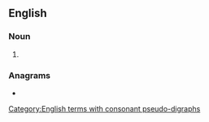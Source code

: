 ==English==

===Noun===
{{head|en|noun form}}

# {{plural of|masthead|lang=en}}

===Anagrams===
* {{anagrams|en|a=aadehmsst|Steadhams}}

[[Category:English terms with consonant pseudo-digraphs]]